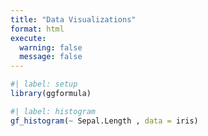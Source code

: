 ```yaml
---
title: "Data Visualizations"
format: html
execute: 
  warning: false
  message: false
---
```


```r
#| label: setup
library(ggformula)
```


```r
#| label: histogram
gf_histogram(~ Sepal.Length , data = iris)
```

